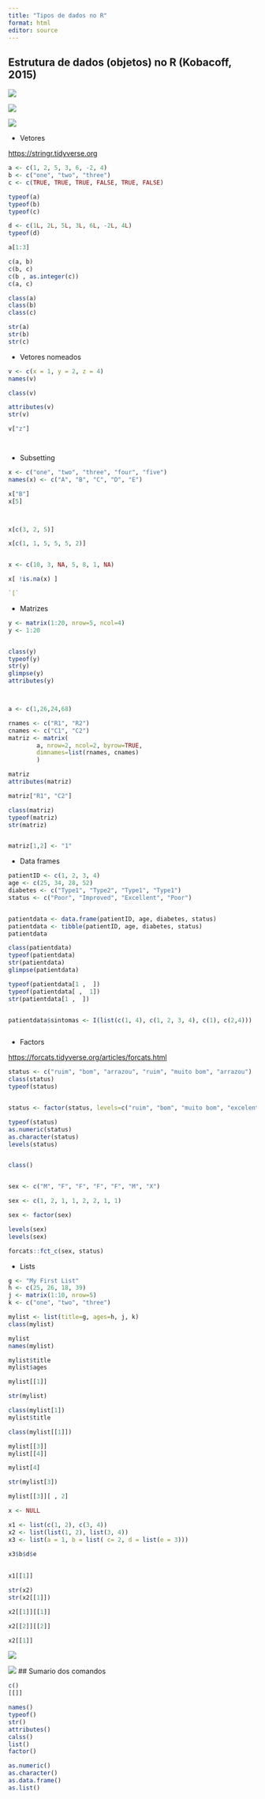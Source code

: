 ```yaml
---
title: "Tipos de dados no R"
format: html
editor: source
---
```


## Estrutura de dados (objetos) no R (Kobacoff, 2015)

![](imagens/datastruc.png)

![](imagens/data-structures-overview.png)

![](imagens/summary-tree-atomic.png)

-   Vetores

<https://stringr.tidyverse.org>

```r

a <- c(1, 2, 5, 3, 6, -2, 4)
b <- c("one", "two", "three")
c <- c(TRUE, TRUE, TRUE, FALSE, TRUE, FALSE)

typeof(a)
typeof(b)
typeof(c)

d <- c(1L, 2L, 5L, 3L, 6L, -2L, 4L)
typeof(d)

a[1:3]

```

```r
c(a, b)
c(b, c)
c(b , as.integer(c))
c(a, c)

```

```r

class(a)
class(b)
class(c)

str(a)
str(b)
str(c)


```

-   Vetores nomeados

```r


v <- c(x = 1, y = 2, z = 4)
names(v)

class(v)

attributes(v)
str(v)

v["z"]




```

-   Subsetting

```r

x <- c("one", "two", "three", "four", "five")
names(x) <- c("A", "B", "C", "D", "E")

x["B"]
x[5]



x[c(3, 2, 5)]

x[c(1, 1, 5, 5, 5, 2)]


x <- c(10, 3, NA, 5, 8, 1, NA)

x[ !is.na(x) ]

`[`

```

-   Matrizes

```r

y <- matrix(1:20, nrow=5, ncol=4)
y <- 1:20


class(y)
typeof(y)
str(y) 
glimpse(y)
attributes(y)



a <- c(1,26,24,68)

rnames <- c("R1", "R2")
cnames <- c("C1", "C2") 
matriz <- matrix(
        a, nrow=2, ncol=2, byrow=TRUE,
        dimnames=list(rnames, cnames)
        )

matriz
attributes(matriz)

matriz["R1", "C2"]

class(matriz)
typeof(matriz)
str(matriz)


matriz[1,2] <- "1"


```

-   Data frames

```r

patientID <- c(1, 2, 3, 4)
age <- c(25, 34, 28, 52)
diabetes <- c("Type1", "Type2", "Type1", "Type1")
status <- c("Poor", "Improved", "Excellent", "Poor")


patientdata <- data.frame(patientID, age, diabetes, status)
patientdata <- tibble(patientID, age, diabetes, status)
patientdata

class(patientdata)
typeof(patientdata)
str(patientdata)
glimpse(patientdata)

typeof(patientdata[1 ,  ])
typeof(patientdata[ ,  1])
str(patientdata[1 ,  ])


patientdata$sintomas <- I(list(c(1, 4), c(1, 2, 3, 4), c(1), c(2,4)))



```

-   Factors

<https://forcats.tidyverse.org/articles/forcats.html>

```r


status <- c("ruim", "bom", "arrazou", "ruim", "muito bom", "arrazou")
class(status)
typeof(status)


status <- factor(status, levels=c("ruim", "bom", "muito bom", "excelente", "arrazou"))

typeof(status)
as.numeric(status)
as.character(status)
levels(status)


class()


sex <- c("M", "F", "F", "F", "F", "M", "X")

sex <- c(1, 2, 1, 1, 2, 2, 1, 1)

sex <- factor(sex)

levels(sex)
levels(sex)

forcats::fct_c(sex, status)


```

-   Lists

```r

g <- "My First List"
h <- c(25, 26, 18, 39)
j <- matrix(1:10, nrow=5)
k <- c("one", "two", "three")

mylist <- list(title=g, ages=h, j, k)
class(mylist)

mylist
names(mylist)

mylist$title
mylist$ages

mylist[[1]]

str(mylist)

class(mylist[1])
mylist$title

class(mylist[[1]])

mylist[[3]]
mylist[[4]]

mylist[4]

str(mylist[3])

mylist[[3]][ , 2]

x <- NULL

```

```r

x1 <- list(c(1, 2), c(3, 4))
x2 <- list(list(1, 2), list(3, 4))
x3 <- list(a = 1, b = list( c= 2, d = list(e = 3)))

x3$b$d$e
        
        
x1[[1]]

str(x2)
str(x2[[1]])

x2[[1]][[1]]

x2[[2]][[2]]

x2[[1]]


```

![](imagens/lists-structure.png)

![](imagens/lists-subsetting.png)
## Sumario dos comandos 

```r
c()
[[]]

names()
typeof()
str()
attributes()
calss()
list()
factor()

as.numeric()
as.character()
as.data.frame()
as.list()

```


